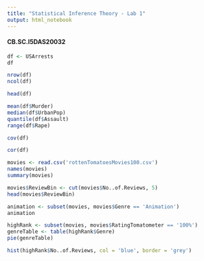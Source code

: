 ```yaml
---
title: "Statistical Inference Theory - Lab 1"
output: html_notebook
---
```


#### CB.SC.I5DAS20032

```r
df <- USArrests
df
```
```r
nrow(df)
ncol(df)
```

```r
head(df)
```
```r
mean(df$Murder)
median(df$UrbanPop)
quantile(df$Assault)
range(df$Rape)
```
```r
cov(df)
```
```r
cor(df)
```
```r
movies <- read.csv('rottenTomatoesMovies100.csv')
names(movies)
summary(movies)
```
```r
movies$ReviewBin <- cut(movies$No..of.Reviews, 5) 
head(movies$ReviewBin)
```


```r
animation <- subset(movies, movies$Genre == 'Animation')
animation
```
```r
highRank <- subset(movies, movies$RatingTomatometer == '100%')
genreTable <- table(highRank$Genre)
pie(genreTable)
``````
```r
hist(highRank$No..of.Reviews, col = 'blue', border = 'grey')
```

